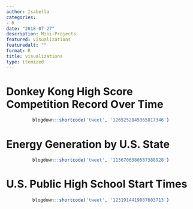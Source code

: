 ```yaml
---
author: Isabella
categories:
- R
date: "2018-07-27"
description: Mini-Projects
featured: visualizations
featuredalt: ""
format: R
title: visualizations
type: itemized
---
```


# Donkey Kong High Score Competition Record Over Time
<center>
```r
blogdown::shortcode('tweet', '1265252845365817346')
```
</center>


# Energy Generation by U.S. State
<center>
```r
blogdown::shortcode('tweet', '1136706380587388928')
```
</center>


# U.S. Public High School Start Times
<center>
```r
blogdown::shortcode('tweet', '1231914419887603713')
```
</center>
